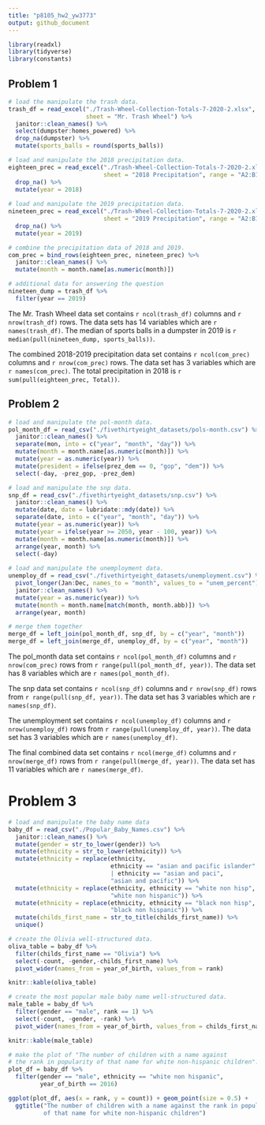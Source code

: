 ```yaml
---
title: "p8105_hw2_yw3773"
output: github_document
---
```


```r
library(readxl)
library(tidyverse)
library(constants)
```

## Problem 1
```r
# load the manipulate the trash data.
trash_df = read_excel("./Trash-Wheel-Collection-Totals-7-2020-2.xlsx", 
                      sheet = "Mr. Trash Wheel") %>%
  janitor::clean_names() %>%
  select(dumpster:homes_powered) %>%
  drop_na(dumpster) %>%
  mutate(sports_balls = round(sports_balls))

# load and manipulate the 2018 precipitation data.
eighteen_prec = read_excel("./Trash-Wheel-Collection-Totals-7-2020-2.xlsx", 
                           sheet = "2018 Precipitation", range = "A2:B14") %>%
  drop_na() %>%
  mutate(year = 2018)
  
# load and manipulate the 2019 precipitation data.
nineteen_prec = read_excel("./Trash-Wheel-Collection-Totals-7-2020-2.xlsx", 
                           sheet = "2019 Precipitation", range = "A2:B14") %>%
  drop_na() %>%
  mutate(year = 2019)

# combine the precipitation data of 2018 and 2019.
com_prec = bind_rows(eighteen_prec, nineteen_prec) %>%
  janitor::clean_names() %>%
  mutate(month = month.name[as.numeric(month)]) 

# additional data for answering the question
nineteen_dump = trash_df %>%
  filter(year == 2019)

```

The Mr. Trash Wheel data set contains `r ncol(trash_df)` columns and `r nrow(trash_df)` rows. The data sets has 14 variables which are `r names(trash_df)`. The median of sports balls in a dumpster in 2019 is `r median(pull(nineteen_dump, sports_balls))`.

The combined 2018-2019 precipitation data set contains `r ncol(com_prec)` columns and `r nrow(com_prec)` rows. The data set has 3 variables which are `r names(com_prec)`. The total precipitation in 2018 is `r sum(pull(eighteen_prec, Total))`.


## Problem 2

```r
# load and manipulate the pol-month data.
pol_month_df = read_csv("./fivethirtyeight_datasets/pols-month.csv") %>%
  janitor::clean_names() %>%
  separate(mon, into = c("year", "month", "day")) %>%
  mutate(month = month.name[as.numeric(month)]) %>%
  mutate(year = as.numeric(year)) %>%
  mutate(president = ifelse(prez_dem == 0, "gop", "dem")) %>%
  select(-day, -prez_gop, -prez_dem) 

# load and manipulate the snp data.
snp_df = read_csv("./fivethirtyeight_datasets/snp.csv") %>%
  janitor::clean_names() %>%
  mutate(date, date = lubridate::mdy(date)) %>% 
  separate(date, into = c("year", "month", "day")) %>% 
  mutate(year = as.numeric(year)) %>% 
  mutate(year = ifelse(year >= 2050, year - 100, year)) %>%
  mutate(month = month.name[as.numeric(month)]) %>% 
  arrange(year, month) %>%
  select(-day)
 
# load and manipulate the unemployment data.
unemploy_df = read_csv("./fivethirtyeight_datasets/unemployment.csv") %>%
  pivot_longer(Jan:Dec, names_to = "month", values_to = "unem_percent") %>%
  janitor::clean_names() %>%
  mutate(year = as.numeric(year)) %>%
  mutate(month = month.name[match(month, month.abb)]) %>%
  arrange(year, month) 

# merge them together
merge_df = left_join(pol_month_df, snp_df, by = c("year", "month"))
merge_df = left_join(merge_df, unemploy_df, by = c("year", "month"))
```

The pol_month data set contains `r ncol(pol_month_df)` columns and `r nrow(com_prec)` rows from `r range(pull(pol_month_df, year))`. The data set has 8 variables which are `r names(pol_month_df)`.

The snp data set contains `r ncol(snp_df)` columns and `r nrow(snp_df)` rows from `r range(pull(snp_df, year))`. The data set has 3 variables which are `r names(snp_df)`.

The unemployment set contains `r ncol(unemploy_df)` columns and `r nrow(unemploy_df)` rows from `r range(pull(unemploy_df, year))`. The data set has 3 variables which are `r names(unemploy_df)`.

The final combined data set contains `r ncol(merge_df)` columns and `r nrow(merge_df)` rows from `r range(pull(merge_df, year))`. The data set has 11 variables which are `r names(merge_df)`.


# Problem 3

```r
# load and manipulate the baby name data
baby_df = read_csv("./Popular_Baby_Names.csv") %>%
  janitor::clean_names() %>%
  mutate(gender = str_to_lower(gender)) %>%
  mutate(ethnicity = str_to_lower(ethnicity)) %>%
  mutate(ethnicity = replace(ethnicity, 
                             ethnicity == "asian and pacific islander" 
                             | ethnicity == "asian and paci", 
                             "asian and pacific")) %>%
  mutate(ethnicity = replace(ethnicity, ethnicity == "white non hisp", 
                             "white non hispanic")) %>%
  mutate(ethnicity = replace(ethnicity, ethnicity == "black non hisp", 
                             "black non hispanic")) %>%
  mutate(childs_first_name = str_to_title(childs_first_name)) %>%
  unique()

# create the Olivia well-structured data.
oliva_table = baby_df %>%
  filter(childs_first_name == "Olivia") %>%
  select(-count, -gender,-childs_first_name) %>%
  pivot_wider(names_from = year_of_birth, values_from = rank)

knitr::kable(oliva_table)

# create the most popular male baby name well-structured data.
male_table = baby_df %>%
  filter(gender == "male", rank == 1) %>%
  select(-count, -gender, -rank) %>%
  pivot_wider(names_from = year_of_birth, values_from = childs_first_name)

knitr::kable(male_table)

# make the plot of "The number of children with a name against 
# the rank in popularity of that name for white non-hispanic children".
plot_df = baby_df %>%
  filter(gender == "male", ethnicity == "white non hispanic", 
         year_of_birth == 2016)

ggplot(plot_df, aes(x = rank, y = count)) + geom_point(size = 0.5) + 
  ggtitle("The number of children with a name against the rank in popularity \n 
          of that name for white non-hispanic children")
```




